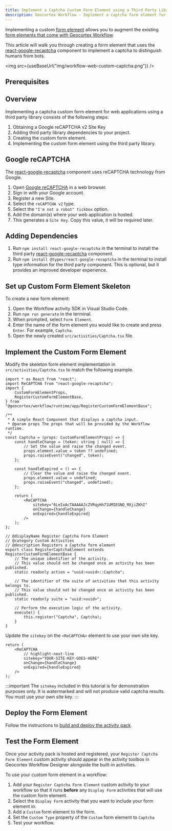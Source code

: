 ```yaml
---
title: Implement a Captcha Custom Form Element using a Third Party Library
description: Geocortex Workflow - Implement a captcha form element for web applications using a third party library
---
```



Implementing a custom [form element](key-concepts.mdx#form-elements) allows you to augment the existing [form elements that come with Geocortex Workflow](https://docs.geocortex.com/workflow/latest/help/Default.htm#wf5/help/form-elements/auto-complete.htm%3FTocPath%3DForms%7CForm%2520Element%2520Reference%7C_____0).

This article will walk you through creating a form element that uses the [react-google-recaptcha](https://github.com/dozoisch/react-google-recaptcha) component to implement a captcha to distinguish humans from bots.

<img src={useBaseUrl("img/workflow-web-custom-captcha.png")} />

## Prerequisites

<WebPrereqs />

## Overview

Implementing a captcha custom form element for web applications using a third party library consists of the following steps:

1. Obtaining a Google reCAPTCHA v2 Site Key
1. Adding third party library dependencies to your project.
1. Creating the custom form element.
1. Implementing the custom form element using the third party library.

## Google reCAPTCHA

The [react-google-recaptcha](https://github.com/dozoisch/react-google-recaptcha) component uses reCAPTCHA technology from Google.

1. Open [Google reCAPTCHA](https://www.google.com/recaptcha/about/) in a web browser.
1. Sign in with your Google account.
1. Register a new Site.
1. Select the `reCAPTCHA v2` type.
1. Select the `"I'm not a robot" tickbox` option.
1. Add the domain(s) where your web application is hosted.
1. This generates a `Site Key`. Copy this value, it will be required later.

## Adding Dependencies

1. Run `npm install react-google-recaptcha` in the terminal to install the third party [react-google-recaptcha](https://github.com/dozoisch/react-google-recaptcha) component.
1. Run `npm install @types/react-google-recaptcha` in the terminal to install type information for the third party component. This is optional, but it provides an improved developer experience.

## Set up Custom Form Element Skeleton

To create a new form element:

1. Open the Workflow activity SDK in Visual Studio Code.
1. Run `npm run generate` in the terminal.
1. When prompted, select `Form Element`.
1. Enter the name of the form element you would like to create and press `Enter`. For example, `Captcha`.
1. Open the newly created `src/activities/Captcha.tsx` file.

## Implement the Custom Form Element

Modify the skeleton form element implementation in `src/activities/Captcha.tsx` to match the following example.

```tsx title="src/activities/Captcha.tsx"
import * as React from "react";
import ReCAPTCHA from "react-google-recaptcha";
import {
    CustomFormElementProps,
    RegisterCustomFormElementBase,
} from "@geocortex/workflow/runtime/app/RegisterCustomFormElementBase";

/**
 * A simple React Component that displays a captcha input.
 * @param props The props that will be provided by the Workflow runtime.
 */
const Captcha = (props: CustomFormElementProps) => {
    const handleChange = (token: string | null) => {
        // Set the value and raise the changed event.
        props.element.value = token ?? undefined;
        props.raiseEvent("changed", token);
    };

    const handleExpired = () => {
        // Clear the value and raise the changed event.
        props.element.value = undefined;
        props.raiseEvent("changed", undefined);
    };

    return (
        <ReCAPTCHA
            sitekey="6LeIxAcTAAAAAJcZVRqyHh71UMIEGNQ_MXjiZKhI"
            onChange={handleChange}
            onExpired={handleExpired}
        />
    );
};

// @displayName Register Captcha Form Element
// @category Custom Activities
// @description Registers a Captcha form element
export class RegisterCaptchaElement extends RegisterCustomFormElementBase {
    // The unique identifier of the activity.
    // This value should not be changed once an activity has been published.
    static readonly action = "uuid:<uuid>::Captcha";

    // The identifier of the suite of activities that this activity belongs to.
    // This value should not be changed once an activity has been published.
    static readonly suite = "uuid:<uuid>";

    // Perform the execution logic of the activity.
    execute() {
        this.register("Captcha", Captcha);
    }
}
```

Update the `sitekey` on the `<ReCAPTCHA>` element to use your own site key.

```tsx
return (
    <ReCAPTCHA
        // highlight-next-line
        sitekey="YOUR-SITE-KEY-GOES-HERE"
        onChange={handleChange}
        onExpired={handleExpired}
    />
);
```

:::important
The `sitekey` included in this tutorial is for demonstration purposes only. It is watermarked and will not produce valid captcha results. You must use your own site key.
:::

## Deploy the Form Element

Follow the instructions to [build and deploy the activity pack](sdk-web-overview.mdx#deployment).

## Test the Form Element

Once your activity pack is hosted and registered, your `Register Captcha Form Element` custom activity should appear in the activity toolbox in Geocortex Workflow Designer alongside the built-in activities.

To use your custom form element in a workflow:

1. Add your `Register Captcha Form Element` custom activity to your workflow so that it runs **before** any `Display Form` activities that will use the custom form element.
1. Select the `Display Form` activity that you want to include your form element in.
1. Add a `Custom` form element to the form.
1. Set the `Custom Type` property of the `Custom` form element to `Captcha`
1. Test your workflow.
